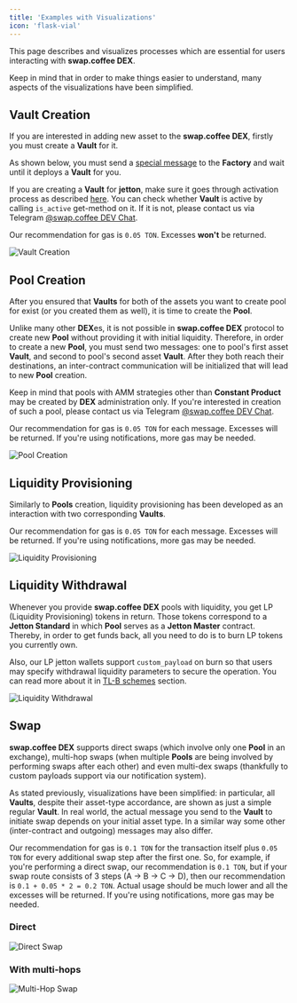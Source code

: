 ```yaml
---
title: 'Examples with Visualizations'
icon: 'flask-vial'
---
```


This page describes and visualizes processes which are essential for users interacting with **swap.coffee DEX**.

Keep in mind that in order to make things easier to understand, many aspects of the visualizations have been simplified.

## Vault Creation

If you are interested in adding new asset to the **swap.coffee DEX**, firstly you must create a **Vault** for it.

As shown below, you must send a [special message]() to the **Factory** and wait until it deploys a **Vault** for you.

If you are creating a **Vault** for **jetton**, make sure it goes through activation process
as described [here](/technical-guides/dex/tlb-schemes#activatevaultinternal).
You can check whether **Vault** is active by calling `is_active` get-method on it.
If it is not, please contact us via Telegram [@swap.coffee DEV Chat](https://t.me/swapcoffee_dev_chat).

Our recommendation for gas is `0.05 TON`. Excesses **won't** be returned.

![Vault Creation](/images/dex/create_vault.png)

## Pool Creation

After you ensured that **Vaults** for both of the assets you want to create pool for exist (or you created them as well),
it is time to create the **Pool**.

Unlike many other **DEX**es, it is not possible in **swap.coffee DEX** protocol to create new **Pool** without providing
it with initial liquidity. Therefore, in order to create a new **Pool**, you must send two messages: one to pool's
first asset **Vault**, and second to pool's second asset **Vault**. After they both reach their destinations,
an inter-contract communication will be initialized that will lead to new **Pool** creation.

Keep in mind that pools with AMM strategies other than **Constant Product** may be created by **DEX** administration only.
If you're interested in creation of such a pool, please contact us via Telegram [@swap.coffee DEV Chat](https://t.me/swapcoffee_dev_chat).

Our recommendation for gas is `0.05 TON` for each message. Excesses will be returned.
If you're using notifications, more gas may be needed.

![Pool Creation](/images/dex/create_pool.png)

## Liquidity Provisioning

Similarly to **Pools** creation, liquidity provisioning has been developed as an interaction with two corresponding **Vaults**.

Our recommendation for gas is `0.05 TON` for each message. Excesses will be returned.
If you're using notifications, more gas may be needed.

![Liquidity Provisioning](/images/dex/deposit_liquidity.png)

## Liquidity Withdrawal

Whenever you provide **swap.coffee DEX** pools with liquidity, you get LP (Liquidity Provisioning) tokens in return.
Those tokens correspond to a **Jetton Standard** in which **Pool** serves as a **Jetton Master** contract.
Thereby, in order to get funds back, all you need to do is to burn LP tokens you currently own.

Also, our LP jetton wallets support `custom_payload` on burn so that users may specify withdrawal liquidity parameters
to secure the operation. You can read more about it in [TL-B schemes](/technical-guides/dex/tlb-schemes#withdrawliquidityparams) section.

![Liquidity Withdrawal](/images/dex/withdraw_liquidity.png)

## Swap

**swap.coffee DEX** supports direct swaps (which involve only one **Pool** in an exchange),
multi-hop swaps (when multiple **Pools** are being involved by performing swaps after each other) and
even multi-dex swaps (thankfully to custom payloads support via our notification system).

As stated previously, visualizations have been simplified: in particular, all **Vaults**, despite their asset-type accordance,
are shown as just a simple regular **Vault**. In real world, the actual message you send to the **Vault** to initiate swap
depends on your initial asset type. In a similar way some other (inter-contract and outgoing) messages may also differ.

Our recommendation for gas is `0.1 TON` for the transaction itself plus `0.05 TON` for every additional swap step after the first one.
So, for example, if you're performing a direct swap, our recommendation is `0.1 TON`,
but if your swap route consists of 3 steps (A -> B -> C -> D), then our recommendation is `0.1 + 0.05 * 2 = 0.2 TON`.
Actual usage should be much lower and all the excesses will be returned.
If you're using notifications, more gas may be needed.

### Direct

![Direct Swap](/images/dex/swap_direct.png)

### With multi-hops

![Multi-Hop Swap](/images/dex/swap_multihop.png)
